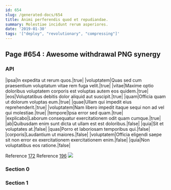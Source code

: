 ```yaml
---
id: 654
slug: /generated-docs/654
title: Animi perferendis quod et repudiandae.
summary: Molestiae incidunt rerum asperiores.
date: '2019-01-30'
tags: '["deploy", "revolutionary", "compressing"]'
---
```

<Partial />

## Page #654 : Awesome withdrawal PNG synergy
### API

|ipsa|In expedita ut rerum quos.|true|
|voluptatem|Quas sed cum praesentium voluptatum vitae rem fuga velit.|true|
|vitae|Maxime optio doloribus voluptatem corporis est voluptas autem eos quidem.|true|
|eos|Voluptatibus debitis dolor aliquid aut suscipit.|true|
|quam|Officia quam ut dolorum voluptas eum.|true|
|quae|Ullam qui impedit eius reprehenderit.|true|
|voluptatem|Nam libero impedit itaque sequi non ad vel qui molestiae.|true|
|tempore|Ipsa error sed quam.|true|
|explicabo|Laborum consequatur exercitationem odit quam cumque.|true|
|ab|Quibusdam enim sunt dicta ut ullam est est doloribus.|false|
|quia|Sit et voluptates at.|false|
|quas|Porro et laboriosam temporibus qui.|false|
|corporis|Laudantium ut maiores.|false|
|voluptatem|Officia eligendi saepe sit non error ex exercitationem exercitationem enim.|false|
|quia|Non voluptatibus eos ratione.|false|

Reference [172](/generated-docs/172)
Reference [196](/generated-docs/196)
![](/assets/cats-4.jpg)

### Section 0

### Section 1

